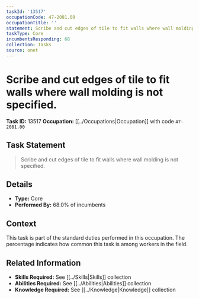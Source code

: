 ```yaml
---
taskId: '13517'
occupationCode: 47-2081.00
occupationTitle: ''
statement: Scribe and cut edges of tile to fit walls where wall molding is not specified.
taskType: Core
incumbentsResponding: 68
collection: Tasks
source: onet
---
```

# Scribe and cut edges of tile to fit walls where wall molding is not specified.

**Task ID:** 13517
**Occupation:** [[../Occupations|Occupation]] with code `47-2081.00`

## Task Statement

> Scribe and cut edges of tile to fit walls where wall molding is not specified.

## Details

- **Type:** Core
- **Performed By:** 68.0% of incumbents

## Context

This task is part of the standard duties performed in this occupation. The percentage indicates how common this task is among workers in the field.

## Related Information

- **Skills Required:** See [[../Skills|Skills]] collection
- **Abilities Required:** See [[../Abilities|Abilities]] collection
- **Knowledge Required:** See [[../Knowledge|Knowledge]] collection
